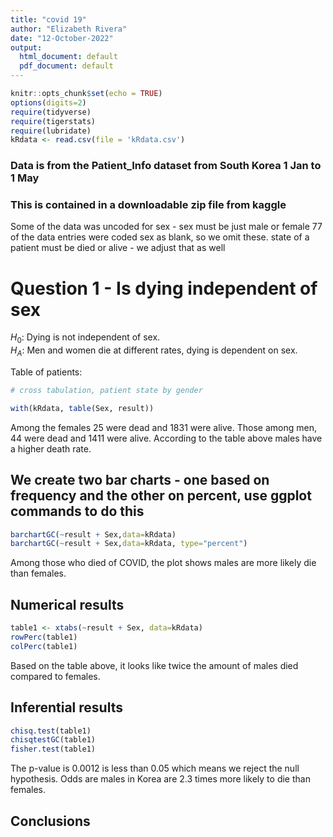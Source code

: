 ```yaml
---
title: "covid 19"
author: "Elizabeth Rivera"
date: "12-October-2022"
output:
  html_document: default
  pdf_document: default
---
```


```r
knitr::opts_chunk$set(echo = TRUE)
options(digits=2)
require(tidyverse)
require(tigerstats)
require(lubridate)
kRdata <- read.csv(file = 'kRdata.csv')
```
### Data is from the Patient_Info dataset from South Korea 1 Jan to 1 May 
### This is contained in a downloadable zip file from kaggle

Some of the data was uncoded for sex - sex must be just male or female
77 of the data entries were coded sex  as blank, so we omit these.
state of a patient must be died or alive - we adjust that as well   
  
# Question 1 - Is dying independent of sex

$H_0$: Dying is not independent of sex.   
$H_A$: Men and women die at different rates, dying is dependent on sex.  


Table of patients:
```r

# cross tabulation, patient state by gender

with(kRdata, table(Sex, result))

```
Among the females 25 were dead and 1831 were alive. Those among men, 44 were dead and 1411 were alive. According to the table above males have a higher death rate.  


## We create two bar charts - one based on frequency and the other on percent, use ggplot commands to do this

```r
barchartGC(~result + Sex,data=kRdata)
barchartGC(~result + Sex,data=kRdata, type="percent")

```

  
Among those who died of COVID, the plot shows males are more likely die than females.   


  
## Numerical results

```r
table1 <- xtabs(~result + Sex, data=kRdata)
rowPerc(table1)
colPerc(table1)
```

Based on the table above, it looks like twice the amount of males died compared to females.



## Inferential results 

```r
chisq.test(table1)
chisqtestGC(table1)
fisher.test(table1)
```

The p-value is 0.0012 is less than 0.05 which means we reject the null hypothesis. Odds are males in Korea are 2.3 times more likely to die than females.   

## Conclusions

